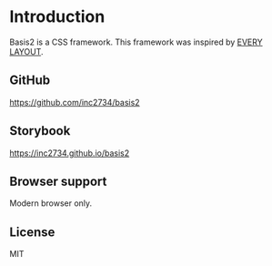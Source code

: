 
<Meta title="1: Introduction" />

# Introduction

Basis2 is a CSS framework. This framework was inspired by [EVERY LAYOUT](https://every-layout.dev/).

## GitHub

https://github.com/inc2734/basis2

## Storybook

https://inc2734.github.io/basis2

## Browser support

Modern browser only.

## License

MIT
